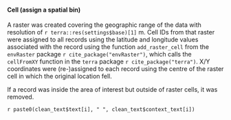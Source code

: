 #### Cell (assign a spatial bin)

A raster was created covering the geographic range of the data with resolution of `r terra::res(settings$base)[1]` m. Cell IDs from that raster were assigned to all records using the latitude and longitude values associated with the record using the function `add_raster_cell` from the `envRaster` package `r cite_package("envRaster")`, which calls the `cellFromXY` function in the `terra` package `r cite_package("terra")`. X/Y coordinates were (re-)assigned to each record using the centre of the raster cell in which the original location fell.

If a record was inside the area of interest but outside of raster cells, it was removed.

`r paste0(clean_text$text[i], " ", clean_text$context_text[i])`
